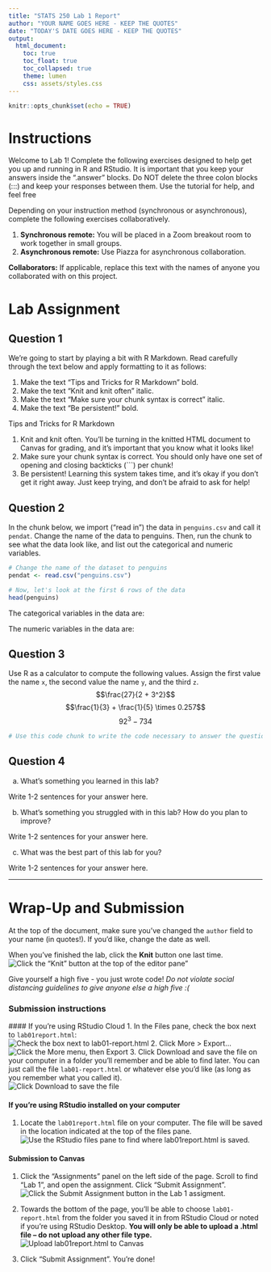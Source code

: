 ```yaml
---
title: "STATS 250 Lab 1 Report"
author: "YOUR NAME GOES HERE - KEEP THE QUOTES"
date: "TODAY'S DATE GOES HERE - KEEP THE QUOTES"
output:
  html_document:
    toc: true
    toc_float: true
    toc_collapsed: true
    theme: lumen
    css: assets/styles.css
---
```


```r
knitr::opts_chunk$set(echo = TRUE)
```

# Instructions

Welcome to Lab 1! Complete the following exercises designed to help get you up and running in R and RStudio. It is important that you keep your answers inside the ".answer" blocks. Do NOT delete the three colon blocks (:::) and keep your responses between them. Use the tutorial for help, and feel free

Depending on your instruction method (synchronous or asynchronous), complete the following exercises collaboratively.

1. **Synchronous remote:** You will be placed in a Zoom breakout room to work together in small groups.
1. **Asynchronous remote:** Use Piazza for asynchronous collaboration.

**Collaborators:** If applicable, replace this text with the names of anyone you collaborated with on this project.

# Lab Assignment

## Question 1

:::{.question}
We're going to start by playing a bit with R Markdown. Read carefully through the text below and apply formatting to it as follows:

1. Make the text "Tips and Tricks for R Markdown" bold.
2. Make the text "Knit and knit often" italic.
3. Make the text "Make sure your chunk syntax is correct" italic.
4. Make the text "Be persistent!" bold.
:::

:::{.answer}
Tips and Tricks for R Markdown

1. Knit and knit often. You'll be turning in the knitted HTML document to Canvas for grading, and it's important that you know what it looks like!
2. Make sure your chunk syntax is correct. You should only have one set of opening and closing backticks (```) per chunk!
3. Be persistent! Learning this system takes time, and it's okay if you don't get it right away. Just keep trying, and don't be afraid to ask for help!
:::


## Question 2

:::{.question}
In the chunk below, we import ("read in") the data in `penguins.csv` and call it `pendat`. Change the name of the data to penguins. Then, run the chunk to see what the data look like, and list out the categorical and numeric variables.
:::

:::{.answer}
```r
# Change the name of the dataset to penguins
pendat <- read.csv("penguins.csv")

# Now, let's look at the first 6 rows of the data
head(penguins)
```

The categorical variables in the data are:

The numeric variables in the data are: 

:::


## Question 3

:::{.question}
Use R as a calculator to compute the following values. Assign the first value the name `x`, the second value the name `y`, and the third `z`.
$$\frac{27}{2 + 3^2}$$
$$\frac{1}{3} + \frac{1}{5} \times 0.257$$
$$92^3 - 734$$
:::


:::{.answer}
```r
# Use this code chunk to write the code necessary to answer the question. Do not start your code on this line, and do not start your code with # (this is a comment, R will ignore it).

```
:::

## Question 4

:::{.question}
(a) What's something you learned in this lab?
:::

:::{.answer}
Write 1-2 sentences for your answer here.
:::

:::{.question}
(b) What's something you struggled with in this lab? How do you plan to improve?
:::

:::{.answer}
Write 1-2 sentences for your answer here.
:::

:::{.question}
(c) What was the best part of this lab for you?
:::

:::{.answer}
Write 1-2 sentences for your answer here.
:::




<hr />
# Wrap-Up and Submission

At the top of the document, make sure you've changed the `author` field to your name (in quotes!). If you'd like, change the date as well.

When you've finished the lab, click the **Knit** button one last time.<br />
![Click the "Knit" button at the top of the editor pane"](assets/images/knit-button.jpg)

Give yourself a high five - you just wrote code! *Do not violate social distancing guidelines to give anyone else a high five :(*

### Submission instructions
<!-- This is a comment and will not show up in your document. Note that the
numbering here is all 1's. This will automatically be converted to 1, 2, etc.
when you knit the document; writing all 1's makes it so you don't have to
constantly update the numbering when you move things around in editing! -->

  #### If you're using RStudio Cloud
  1. In the Files pane, check the box next to `lab01report.html`: </br>
  ![Check the box next to `lab01-report.html`](assets/images/html-checkbox.jpg)
2. Click More > Export... </br>
  ![Click the More menu, then Export](assets/images/html-export.jpg)
3. Click Download and save the file on your computer in a folder you'll remember and be able to find later. You can just call the file `lab01-report.html` or whatever else you'd like (as  long as you remember what you called it). </br>
  ![Click Download to save the file](assets/images/html-download-button.jpg)

#### If you're using RStudio installed on your computer
1. Locate the `lab01report.html` file on your computer. The file will be saved in the location indicated at the top of the files pane. <br>
  ![Use the RStudio files pane to find where `lab01report.html` is saved.](assets/images/desktop-filepath.jpg)

#### Submission to Canvas

1. Click the "Assignments" panel on the left side of the page. Scroll to find "Lab 1", and open the assignment. Click "Submit Assignment". <br />
  ![Click the Submit Assignment button in the Lab 1 assigment.](assets/images/canvas-lab1.jpg)

2. Towards the bottom of the page, you'll be able to choose `lab01-report.html` from the folder you saved it in from RStudio Cloud or noted if you're using RStudio Desktop. **You will only be able to upload a .html file -- do not upload any other file type.** <br />
  ![Upload lab01report.html to Canvas](assets/images/canvas-file-upload.jpg)
3. Click "Submit Assignment". You're done!
